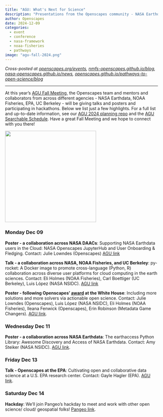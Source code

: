 ```yaml
---
title: "AGU: What's Next for Science"
description: "Presentations from the Openscapes community - NASA Earthdata, NOAA Fisheries, EPA, and the Openscapes Team -  at the American Geophysical Union (AGU) 2024 conference"
author: Openscapes
date: 2024-12-09
categories: 
  - event 
  - conference
  - nasa-framework
  - noaa-fisheries
  - pathways
image: "agu-fall-2024.png"
---
```


*Cross-posted at [openscapes.org/events](https://openscapes.org/events), [nmfs-openscapes.github.io/blog](https://nmfs-openscapes.github.io/blog), [nasa-openscapes.github.io/news](https://nasa-openscapes.github.io/news.html), [openscapes.github.io/pathways-to-open-science/blog](https://openscapes.github.io/pathways-to-open-science/blog.html)*

------------------------------------------------------------------------

At this year’s [AGU Fall Meeting](https://www.agu.org/annual-meeting), the Openscapes team and mentors and collaborators from across different agencies - NASA Earthdata, NOAA Fisheries, EPA, UC Berkeley - will be giving talks and posters and participating in hackathons. Below we list just a few highlights. For a full list and up-to-date information, see our [AGU 2024 planning repo](https://github.com/NASA-Openscapes/2024-agu-planning/) and the [AGU Searchable Schedule](https://agu.confex.com/agu/agu24/meetingapp.cgi/Home/0). Have a great Fall Meeting and we hope to connect with you there!

![](agu-fall-2024.png){fig-alt="AGU 2024 meeting logo white text on blue background says AGU24 Washington, DC | 9-13 December 2024 above a teal horizontal line, then text What's Next for Science" fig-align="center" width="300"}

### Monday Dec 09

**Poster - a collaboration across NASA DAACs**: Supporting NASA Earthdata users in the Cloud: NASA Openscapes JupyterHub and User Onboarding & Fledging. Contact: Julie Lowndes (Openscapes) [AGU link](https://agu.confex.com/agu/agu24/meetingapp.cgi/Paper/1708480)

**Talk - a collaboration across NASA, NOAA Fisheries, and UC Berkeley**: py-rocket: A Docker image to promote cross-language (Python, R) collaboration across diverse user platforms for cloud computing in the earth sciences. Contact: Eli Holmes (NOAA Fisheries), Carl Boettiger (UC Berkeley), Luis López (NASA NSIDC). [AGU link](https://agu.confex.com/agu/agu24/meetingapp.cgi/Paper/1619232)

**Poster - following Openscapes' [award](https://openscapes.org/blog/2024-10-03-openscapes-recognized-white-house/) at the White House**: Including more solutions and more solvers via actionable open science. Contact: Julie Lowndes (Openscapes), Luis López (NASA NSIDC), Eli Holmes (NOAA Fisheries), Ileana Fenwick (Openscapes), Erin Robinson (Metadata Game Changers). [AGU link](https://agu.confex.com/agu/agu24/meetingapp.cgi/Paper/1709763).

### Wednesday Dec 11

**Poster - a collaboration across NASA Earthdata**: The earthaccess Python Library: Awesome Discovery and Access of NASA Earthdata. Contact: Amy Steiker (NASA NSIDC). [AGU link](https://agu.confex.com/agu/agu24/meetingapp.cgi/Paper/1706883).

### Friday Dec 13

**Talk - Openscapes at the EPA**: Cultivating open and collaborative data science at a U.S. EPA research center. Contact: Gayle Hagler (EPA). [AGU link](https://agu.confex.com/agu/agu24/meetingapp.cgi/Paper/1621791).

### Saturday Dec 14

**Hackday**: We'll join Pangeo's hackday to meet and work with other open science/ cloud/ geospatial folks! [Pangeo link](https://discourse.pangeo.io/t/post-agu-pangeo-hack-day-working-meeting-december-14-2024-in-washington-dc/4440).

